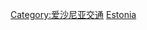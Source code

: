 {{commonscat|Rail transport in Estonia}}
[[Category:爱沙尼亚交通|Category:爱沙尼亚交通]]
[[Category:歐洲各國鐵路|Estonia]]